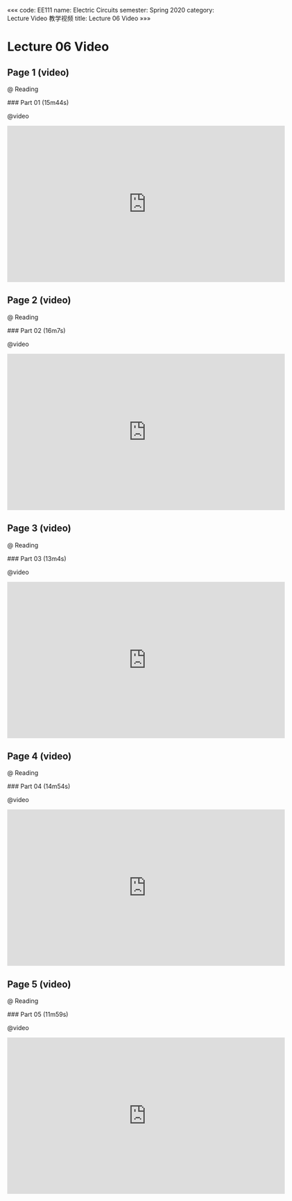 «««
code: EE111
name: Electric Circuits
semester: Spring 2020
category: Lecture Video 教学视频
title: Lecture 06 Video
»»»

# Lecture 06 Video

## Page 1 (video)

@ Reading

<div class="markdown-body">
### Part 01 (15m44s)
</div>

@video

<iframe src="https://watchsb.com/e/ndurzdjz0um7.html" frameborder=0 marginwidth=0 marginheight=0 scrolling=no width=640 height=360 allowfullscreen></iframe>


## Page 2 (video)

@ Reading

<div class="markdown-body">
### Part 02 (16m7s)
</div>

@video

<iframe src="https://watchsb.com/e/rmf44hj1u2om.html" frameborder=0 marginwidth=0 marginheight=0 scrolling=no width=640 height=360 allowfullscreen></iframe>


## Page 3 (video)

@ Reading

<div class="markdown-body">
### Part 03 (13m4s)
</div>

@video

<iframe src="https://watchsb.com/e/b6a3z4c8u2lz.html" frameborder=0 marginwidth=0 marginheight=0 scrolling=no width=640 height=360 allowfullscreen></iframe>


## Page 4 (video)

@ Reading

<div class="markdown-body">
### Part 04 (14m54s)
</div>

@video

<iframe src="https://watchsb.com/e/mg52lmdar3ct.html" frameborder=0 marginwidth=0 marginheight=0 scrolling=no width=640 height=360 allowfullscreen></iframe>


## Page 5 (video)

@ Reading

<div class="markdown-body">
### Part 05 (11m59s)
</div>

@video

<iframe src="https://watchsb.com/e/qd73okvo9y55.html" frameborder=0 marginwidth=0 marginheight=0 scrolling=no width=640 height=360 allowfullscreen></iframe>


